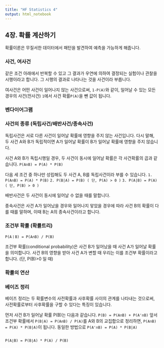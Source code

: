 ```yaml
---
title: "HF Statistics 4"
output: html_notebook
---
```


## 4장. 확률 계산하기

확률이론은 무질서한 데이터에서 패턴을 발견하여 예측을 가능하게 해줍니다. 


### 사건, 여사건

같은 조건 아래에서 반복할 수 있고 그 결과가 우연에 의하여 결정되는 실험이나 관찰을 시행이라고 합니다. 그 시행의 결과로 나타나는 것을 사건이라 부릅니다.

여사건은 어떤 사건이 일어나지 않는 사건으로써, `1-P(A)`와 같이, 일어날 수 있는 모든 경우의 사건(전사건) `1`에서 사건 확률`P(A)`을 뺀 값이 됩니다. 

### 벤다이어그램

### 사건의 종류 (독립사건/배반사건/종속사건)

독립사건은 서로 다른 사건이 일어날 확률에 영향을 주지 않는 사건입니다. 다시 말해, 두 사건 A와 B가 독립적이면 A가 일어날 확률이 B가 일어날 확률에 영향을 주지 않습니다.

사건 A와 B가 독립시행일 경우, 두 사건이 동시에 일어날 확률은 각 사건확률의 곱과 같습니다.
`P(A∩B) = P(A) * P(B)`


다음 세 조건 중 하나만 성립해도 두 사건 A, B를 독립사건이라 부를 수 있습니다. 
` 1. P(A∩B) = P(A) * P(B)`
` 2. P(B|A) = P(B) ( 단, P(A) > 0 )`
` 3. P(A|B) = P(A) ( 단, P(B) > 0 )`

배반사건은 두 사건이 동시에 일어날 수 없을 때를 말합니다. 

종속사건은 사건 A가 일어났을 경우와 일어나지 앟았을 경우에 따라 사건 B의 확률이 다를 때를 말하며, 이때 B는 A의 종속사건이라고 합니다.


### 조건부 확률 (확률트리)

`P(AㅣB) = P(A∩B) / P(B)`

조건부 확률(conditional probability)은 사건 B가 일어났을 때 사건 A가 일어날 확률을 의미합니다. 사건 B의 영향을 받아 사건 A가 변할 때 우리는 이를 조건부 확률이라고 합니다. (단, P(B)>0 일 때)


### 확률의 연산



### 베이즈 정리

베이즈 정리는 두 확률변수의 사전확률과 사후확률 사이의 관계를 나타내는 것으로써, 사전확률로부터 사후확률을 구할 수 있다는 특징이 있습니다.

먼저 사건 B가 일어날 확률 P(B)는 다음과 같습니다.
`P(B) = P(A∩B) + P(A'∩B)`
앞서 조건부 확률에서 `P(B|A) = P(A∩B) / P(A)`를 A와 B의 교집합으로 정리하면, `P(A∩B) = P(A) * P(B|A)`이 됩니다. 동일한 방법으로 `P(A'∩B) = P(A) * P(B|A)`


```
```


`P(A∣B) = P(B∣A) * P(A) / P(B)`




